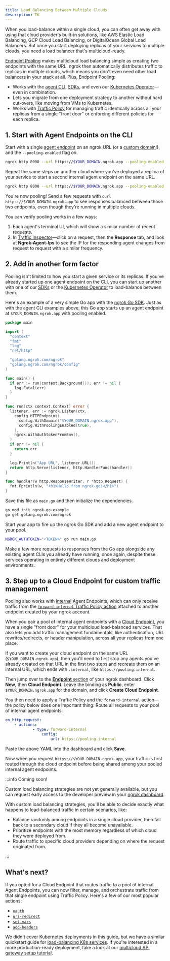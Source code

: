 ```yaml
---
title: Load Balancing Between Multiple Clouds
description: TK
---
```


When you load-balance within a single cloud, you can often get away with using
that cloud provider's built-in solutions, like AWS Elastic Load Balancing, GCP
Cloud Load Balancing, or DigitalOcean Global Load Balancers. But once you start
deploying replicas of your services to multiple clouds, you need a load balancer
that's multicloud-ready.

[Endpoint Pooling](/docs/universal-gateway/endpoint-pooling) makes multicloud
load balancing simple as creating two endpoints with the same URL. ngrok then
automatically distributes traffic to replicas in multiple clouds, which means
you don't even need other load balancers in your stack at all. Plus, Endpoint
Pooling:

- Works with the [agent CLI](/docs/agent),
  [SDKs](/docs/agent-sdks/), and even our [Kubernetes Operator](/docs/k8s)—even
  in combination.
- Lets you migrate from one deployment strategy to another without hard
  cut-overs, like moving from VMs to Kubernetes.
- Works with [Traffic Policy](/docs/traffic-policy) for managing traffic
  identically across all your replicas from a single "front door" or enforcing
  different policies for each replica.

## 1. Start with Agent Endpoints on the CLI

Start with a single [agent
endpoint](/docs//docs/universal-gateway/agent-endpoints/) on an ngrok URL (or a
[custom domain](/docs/guides/other-guides/how-to-set-up-a-custom-domain/)!), and
the `--pooling-enabled` flag on.

```bash mode="cli"
ngrok http 8000 --url https://$YOUR_DOMAIN.ngrok.app --pooling-enabled true
```

Repeat the same steps on another cloud where you've deployed a replica of your
service to start a second internal agent endpoint on the same URL.

```bash mode="cli"
ngrok http 8000 --url https://$YOUR_DOMAIN.ngrok.app --pooling-enabled true
```

You're now pooling! Send a few requests with `curl
https://$YOUR_DOMAIN.ngrok.app` to see responses balanced between those two
endpoints, even though they're running in multiple clouds.

You can verify pooling works in a few ways:

1. Each agent's terminal UI, which will show a similar number of recent requests.
2. In [Traffic Inspector](https://dashboard.ngrok.com/traffic-inspector)—click
   on a request, then the **Response** tab, and look at **Ngrok-Agent-Ips** to see
   the IP for the responding agent changes from request to request with a similar
   frequency.

## 2. Add in another form factor

Pooling isn't limited to how you start a given service or its replicas. If
you've already started up one agent endpoint on the CLI, you can start up
another with one of our [SDKs](/docs/agent-sdks) or the [Kubernetes
Operator](/docs/k8s) to load-balance between them.

Here's an example of a very simple Go app with the [ngrok Go
SDK](https://github.com/ngrok/ngrok-go). Just as with the agent CLI examples
above, this Go app starts up an agent endpoint at `$YOUR_DOMAIN.ngrok.app` with
pooling enabled.

```go title="main.go"
package main

import (
  "context"
  "fmt"
  "log"
  "net/http"

  "golang.ngrok.com/ngrok"
  "golang.ngrok.com/ngrok/config"
)

func main() {
  if err := run(context.Background()); err != nil {
    log.Fatal(err)
  }
}

func run(ctx context.Context) error {
  listener, err := ngrok.Listen(ctx,
    config.HTTPEndpoint(
      config.WithDomain("$YOUR_DOMAIN.ngrok.app"),
      config.WithPoolingEnabled(true),
    ),
    ngrok.WithAuthtokenFromEnv(),
  )
  if err != nil {
    return err
  }

  log.Println("App URL", listener.URL())
  return http.Serve(listener, http.HandlerFunc(handler))
}

func handler(w http.ResponseWriter, r *http.Request) {
  fmt.Fprintln(w, "<h1>Hello from ngrok-go!</h1>")
}
```

Save this file as `main.go` and then initialize the dependencies.

```bash mode="cli"
go mod init ngrok-go-example
go get golang.ngrok.com/ngrok
```

Start your app to fire up the ngrok Go SDK and add a new agent endpoint to your
pool.

```bash mode="cli"
NGROK_AUTHTOKEN="<TOKEN>" go run main.go
```

Make a few more requests to responses from the Go app alongside any existing
agent CLIs you already have running, once again, despite these services
operating in entirely different clouds and deployment environments.

## 3. Step up to a Cloud Endpoint for custom traffic management

Pooling also works with [internal](/docs/universal-gateway/internal-endpoints/)
Agent Endpoints, which can only receive traffic from the [`forward-internal`
Traffic Policy action](/docs/traffic-policy/actions/forward-internal/) attached
to another endpoint created by your ngrok account.

When you pair a pool of internal agent endpoints with a [Cloud
Endpoint](/docs/universal-gateway/cloud-endpoints/), you have a single "front
door" for your multicloud load-balanced services. That also lets you add traffic
management fundamentals, like authentication, URL rewrites/redirects, or header
manipulation, across all your replicas from one place.

If you want to create your cloud endpoint on the same URL
(`$YOUR_DOMAIN.ngrok.app`), then you'll need to first stop any agents you've
already created on that URL in the first two steps and recreate them on an
internal URL, which ends with `.internal`, like `https://pooling.internal`.

Then jump over to the [**Endpoint**
section](https://dashboard.ngrok.com/endpoints) of your ngrok dashboard. Click
**New**, then **Cloud Endpoint**. Leave the binding as **Public**, enter
`$YOUR_DOMAIN.ngrok.app` for the domain, and click **Create Cloud Endpoint**.

You then need to apply a Traffic Policy and the `forward-internal` action—the
policy below does one important thing: Route all requests to your pool of
internal agent endpoints.

```yaml
on_http_request:
	- actions:
			- type: forward-internal
				config:
					url: https://pooling.internal
```

Paste the above YAML into the dashboard and click **Save**.

Now when you request `https://$YOUR_DOMAIN.ngrok.app`, your traffic is first
routed through the cloud endpoint before being shared among your pooled internal
agent endpoints.

:::info Coming soon!

Custom load balancing strategies are not yet generally available, but you can
request early access to the developer preview in your [ngrok
dashboard](https://dashboard.ngrok.com/developer-preview).

With custom load balancing strategies, you'll be able to decide exactly what
happens to load-balanced traffic in certain scenarios, like:

- Balance randomly among endpoints in a single cloud provider, then fall back to
  a secondary cloud if they all become unavailable.
- Prioritize endpoints with the most memory regardless of which cloud they were
  deployed from.
- Route traffic to specific cloud providers depending on where the request
  originated from.

:::

## What's next?

If you opted for a Cloud Endpoint that routes traffic to a pool of internal
Agent Endpoints, you can now filter, manage, and orchestrate traffic from that
single endpoint using Traffic Policy. Here's a few of our most popular actions:

- [`oauth`](/docs/traffic-policy/actions/oauth)
- [`url-redirect`](/docs/traffic-policy/actions/url-redirect)
- [`set-vars`](/docs/traffic-policy/actions/set-vars)
- [`add-headers`](/docs/traffic-policy/actions/add-headers)

We didn't cover Kubernetes deployments in this guide, but we have a similar
quickstart guide for [load-balancing K8s
services](/docs/guides/other-guides/load-balancing-kubernetes.mdx). If you're
interested in a more production-ready deployment, take a look at our [multicloud
API gateway setup tutorial](/docs/guides/api-gateway/multicloud).
